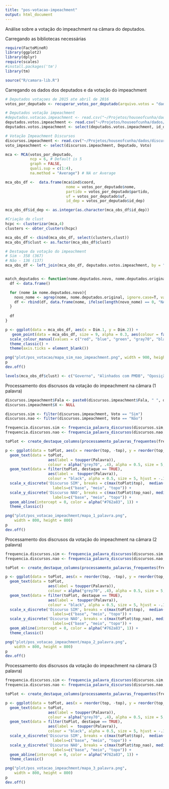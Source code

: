 ```yaml
---
title: "pos-votacao-impeachment"
output: html_document
---
```


Análise sobre a votação do impeachment na câmara do deputados.

Carregando as bibliotecas necessárias

```r
require(FactoMineR)
library(ggplot2)
library(dplyr)
require(scales)
#install.packages('tm')
library(tm)

source("R/camara-lib.R")
```

Carregando os dados dos deputados e da votação do impeachment

```r
# Deputados votaçoes de 2015 ate abril de 2016
votos_por_deputado <- recuperar_votos_por_deputado(arquivo.votos = "dados/votacoes.csv", corrigir.migracoes = TRUE)

# Deputados votação impeachment
#deputados.votacao.impeachment <- read.csv("~/Projetos/houseofcunha/dados/deputados-votacao-impeachment.csv", sep=";")
deputados.votos.impeachment <- read.csv("~/Projetos/houseofcunha/dados/deputados_votos_impeachment.csv")
deputados.votos.impeachment <- select(deputados.votos.impeachment, id_dep, Impeachment)

# Votação Impeachment Discursos
discursos.impeachment <- read.csv("~/Projetos/houseofcunha/dados/discursos impeachment.csv", stringsAsFactors = FALSE)
voto_impeachment <- select(discursos.impeachment, Deputado, Voto)
```


```r
mca <- MCA(votos_por_deputado, 
           ncp = 6, # Default is 5 
           graph = FALSE,
           quali.sup = c(1:4),
           na.method = "Average") # NA or Average

mca_obs_df <-  data.frame(mca$ind$coord, 
                           nome = votos_por_deputado$nome,
                           partido = votos_por_deputado$partido, 
                           uf = votos_por_deputado$uf,
                           id_dep = votos_por_deputado$id_dep)

mca_obs_df$id_dep <- as.integer(as.character(mca_obs_df$id_dep))

#Criação do clust
hcpc <- clusterizar(mca,4)
clusters <- obter_clusters(hcpc)

mca_obs_df <- cbind(mca_obs_df, select(clusters,clust))
mca_obs_df$clust <- as.factor(mca_obs_df$clust)

# Destaque da votação do impeachment 
# Sim - 358 (367)
# Não - 136 (137)
mca_obs_df <- left_join(mca_obs_df, deputados.votos.impeachment, by = "id_dep")


match_deputados <- function(nome.deputados.novo, nome.deputados.original){
  df <- data.frame()

  for (nome in nome.deputados.novo){
    novo_nome <- agrep(nome, nome.deputados.original, ignore.case=T, value=T, max.distance = 0.2, useBytes = FALSE)
    df <- rbind(df, data.frame(nome, ifelse(length(novo_nome) == 0, "NA", novo_nome)))
  }
  
  df
}

p <- ggplot(data = mca_obs_df, aes(x = Dim.1, y = Dim.2)) + 
   geom_point(data = mca_obs_df, size = 9, alpha = 0.3, aes(colour = factor(Impeachment))) + 
  scale_colour_manual(values = c("red", "blue", "green", "gray70", "black")) +
  theme_classic() + 
  theme(axis.ticks = element_blank()) 

png("plot/pos_votacao/mapa_sim_nao_impeachment.png", width = 900, height = 500)
p
dev.off()

levels(mca_obs_df$clust) <- c("Governo", "Alinhados com PMDB", "Oposição de esquerda", "Oposição")
```

Processamento dos discrusos da votação do impeachment na câmara (1 palavra)

```r
discursos.impeachment$Fala <- paste0(discursos.impeachment$Fala, " ", discursos.impeachment$X)
discursos.impeachment$X <- NULL

discursos.sim <- filter(discursos.impeachment, Voto == "Sim")
discursos.nao <- filter(discursos.impeachment, Voto == "Não")

frequencia.discursos.sim <- frequencia_palavra_discursos(discursos.sim, 1)
frequencia.discursos.nao <- frequencia_palavra_discursos(discursos.nao, 1)

toPlot <- create_destaque_columns(processamento_palavras_frequentes(frequencia.discursos.sim, frequencia.discursos.nao, 100), 20)

p <- ggplot(data = toPlot, aes(x = reorder(top, -top), y = reorder(top_nao, -top_nao))) + 
  geom_text(data = toPlot, 
                   aes(label = toupper(Palavra)),
                   colour = alpha("grey70", .4), alpha = 0.5, size = 5, hjust = -.15) + 
  geom_text(data = filter(toPlot, destaque == TRUE), 
                   aes(label =  toupper(Palavra)),
                   colour = "black", alpha = 0.5, size = 5, hjust = -.15) + 
  scale_x_discrete('Discurso SIM', breaks = c(max(toPlot$top),  median(toPlot$top), 1),
                     labels=c("base", "meio", "topo")) +
  scale_y_discrete('Discurso NAO', breaks = c(max(toPlot$top_nao), median(toPlot$top_nao), 1),
                     labels=c("base", "meio", "topo")) +
  geom_abline(intercept = 0, color = alpha("#762a83", 1)) +
  theme_classic() 

png("plot/pos_votacao_impeachment/mapa_1_palavra.png", 
    width = 800, height = 800)
p
dev.off()
```

Processamento dos discrusos da votação do impeachment na câmara (2 palavra)

```r
frequencia.discursos.sim <- frequencia_palavra_discursos(discursos.sim, 2)
frequencia.discursos.nao <- frequencia_palavra_discursos(discursos.nao, 2)

toPlot <- create_destaque_columns(processamento_palavras_frequentes(frequencia.discursos.sim, frequencia.discursos.nao, 100), 15)

p <- ggplot(data = toPlot, aes(x = reorder(top, -top), y = reorder(top_nao, -top_nao))) + 
  geom_text(data = toPlot, 
                   aes(label = toupper(Palavra)),
                   colour = alpha("grey70", .4), alpha = 0.5, size = 5, hjust = -.15) + 
  geom_text(data = filter(toPlot, destaque == TRUE), 
                   aes(label =  toupper(Palavra)),
                   colour = "black", alpha = 0.5, size = 5, hjust = -.15) + 
  scale_x_discrete('Discurso SIM', breaks = c(max(toPlot$top),  median(toPlot$top), 1),
                     labels=c("base", "meio", "topo")) +
  scale_y_discrete('Discurso NAO', breaks = c(max(toPlot$top_nao), median(toPlot$top_nao), 1),
                     labels=c("base", "meio", "topo")) +
  geom_abline(intercept = 0, color = alpha("#762a83", 1)) +
  theme_classic() 

png("plot/pos_votacao_impeachment/mapa_2_palavra.png", 
    width = 800, height = 800)
p
dev.off()
```

Processamento dos discrusos da votação do impeachment na câmara (3 palavra)

```r
frequencia.discursos.sim <- frequencia_palavra_discursos(discursos.sim, 3)
frequencia.discursos.nao <- frequencia_palavra_discursos(discursos.nao, 3)

toPlot <- create_destaque_columns(processamento_palavras_frequentes(frequencia.discursos.sim, frequencia.discursos.nao, 100), 10)

p <- ggplot(data = toPlot, aes(x = reorder(top, -top), y = reorder(top_nao, -top_nao))) + 
  geom_text(data = toPlot, 
                   aes(label = toupper(Palavra)),
                   colour = alpha("grey70", .4), alpha = 0.5, size = 5, hjust = -.15) + 
  geom_text(data = filter(toPlot, destaque == TRUE), 
                   aes(label =  toupper(Palavra)),
                   colour = "black", alpha = 0.5, size = 5, hjust = -.15) + 
  scale_x_discrete('Discurso SIM', breaks = c(max(toPlot$top),  median(toPlot$top), 1),
                     labels=c("base", "meio", "topo")) +
  scale_y_discrete('Discurso NAO', breaks = c(max(toPlot$top_nao), median(toPlot$top_nao), 1),
                     labels=c("base", "meio", "topo")) +
  geom_abline(intercept = 0, color = alpha("#762a83", 1)) +
  theme_classic() 

png("plot/pos_votacao_impeachment/mapa_3_palavra.png", 
    width = 800, height = 800)
p
dev.off()
```